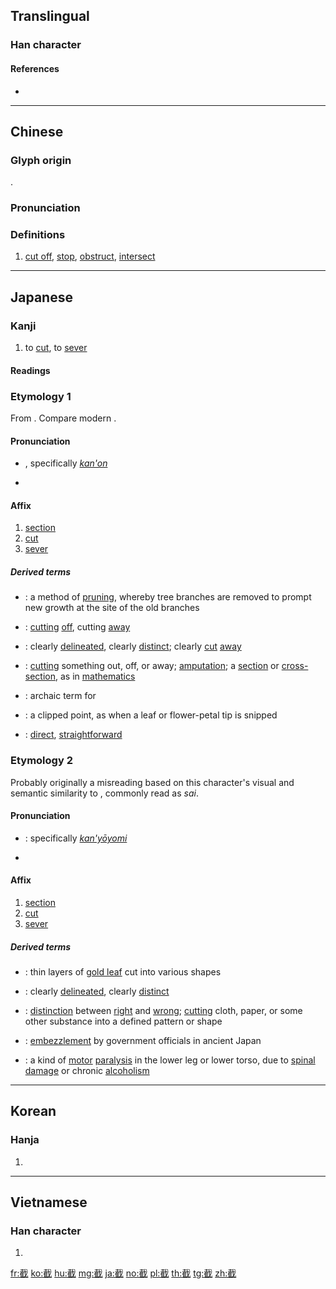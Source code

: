 {{character info/new}}
==Translingual==

===Han character===
{{Han char|rn=62|rad=戈|as=10|sn=14|four=43250|canj=JIOG|ids=⿹𢦏隹}}

====References====
* {{Han ref|kx=0413.320|dkj=11639|hdz=21409.090|uh=622A|ud=25130|bh=BA49|bd=47689}}

----

==Chinese==
{{zh-forms}}

===Glyph origin===
{{Han etym}}
{{Han compound|隹|𢦔|c1=s|c2=p|ls=psc}}.

===Pronunciation===
{{zh-pron
|m=jié
|c=zit6
|mn=chia̍t
|mc=
|oc=y
|ma=
|cat=v
}}

===Definitions===
{{zh-hanzi}}

# [[cut off]], [[stop]], [[obstruct]], [[intersect]]

----

==Japanese==

===Kanji===
{{ja-kanji|grade=uc|rs=戈10}}

# to [[cut]], to [[sever]]

====Readings====
{{ja-readings
|goon=[[ぜち]] (zechi)
|kanon=[[せつ]] (setsu)
|kanyoon=[[さい]] (sai)
|kun=[[たつ|た.つ]] ({{ja-l|截つ}}, tatsu), [[きる|き.る]] ({{ja-l|截る}}, kiru)
}}

===Etymology 1===
From {{etyl|ltc|ja|sort=せつ}} {{m|ltc|截|tr=*dzhet}}. Compare modern {{cog|yue|截|tr=zit<sup>6</sup>}}.

====Pronunciation====
* {{l|ja|sc=Latn|音読み|On'yomi}}, specifically [[漢音#Japanese|''kan'on'']]
* {{IPA|lang=ja|[se̞t͡sɯᵝ]}}

====Affix====
{{ja-pos|affix|せつ}}

# [[section]]
# [[cut]]
# [[sever]]

=====Derived terms=====
{{der-top}}
* {{ja-l|截枝|せっし|sesshi}}: a method of [[pruning]], whereby tree branches are removed to prompt new growth at the site of the old branches
* {{ja-l|截取|せっしゅ|sesshu}}: [[cutting]] [[off]], cutting [[away]]
* {{ja-l|截然|せつぜん|setsuzen}}: clearly [[delineated]], clearly [[distinct]]; clearly [[cut]] [[away]]
* {{ja-l|截断|せつだん|setsudan}}: [[cutting]] something out, off, or away; [[amputation]]; a [[section]] or [[cross-section]], as in [[mathematics]]
* {{ja-l|截断言|せつだんげん|setsudangen}}: archaic term for {{m|ja|終止形|tr=shūshikei||terminal form}}
* {{ja-l|截頭|せっとう|settō}}: a clipped point, as when a leaf or flower-petal tip is snipped
{{der-mid}}
* {{ja-l|直截|ちょくせつ|chokusetsu}}: [[direct]], [[straightforward]]
{{der-bottom}}

===Etymology 2===
Probably originally a misreading based on this character's visual and semantic similarity to {{ja-l|裁}}, commonly read as ''sai''.

====Pronunciation====
* {{l|ja|sc=Latn|音読み|On'yomi}}: specifically [[慣用読み#Japanese|''kan'yōyomi'']]
* {{IPA|lang=ja|[sa̠i]}}

====Affix====
{{ja-pos|affix|さい}}

# [[section]]
# [[cut]]
# [[sever]]

=====Derived terms=====
{{der-top}}
* {{ja-l|截金|さいきん|saikin}}: thin layers of [[gold leaf]] cut into various shapes
* {{ja-l|截然|さいぜん|saizen}}: clearly [[delineated]], clearly [[distinct]]
* {{ja-l|截断|さいだん|saidan}}: [[distinction]] between [[right]] and [[wrong]]; [[cutting]] cloth, paper, or some other substance into a defined pattern or shape
* {{ja-l|截留|さいりゅう|sairyū}}: [[embezzlement]] by government officials in ancient Japan
* {{ja-l|截癱|さいなん|sainan}}: a kind of [[motor]] [[paralysis]] in the lower leg or lower torso, due to [[spinal]] [[damage]] or chronic [[alcoholism]]
{{der-bottom}}

----

==Korean==

===Hanja===
{{ko-hanja|hangeul=절|eumhun=|rv=jeol|mr=chŏl|y=cel}}

# {{defn|lang=ko|sort=戈10}}

----

==Vietnamese==

===Han character===
{{vi-hantu|[[tiệt]], [[sịt]], [[tét]], [[tĩu]]|rs=戈10}}

# {{defn|lang=vi|sort=戈10}}

[[fr:截]]
[[ko:截]]
[[hu:截]]
[[mg:截]]
[[ja:截]]
[[no:截]]
[[pl:截]]
[[th:截]]
[[tg:截]]
[[zh:截]]